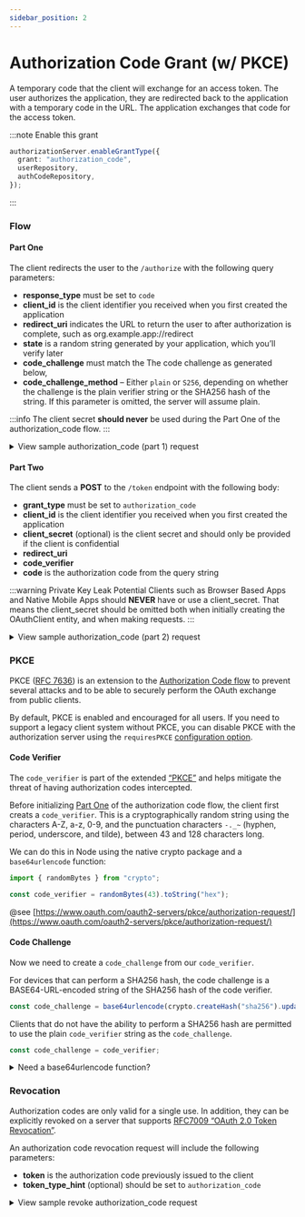 ```yaml
---
sidebar_position: 2
---
```


# Authorization Code Grant (w/ PKCE)

A temporary code that the client will exchange for an access token. The user authorizes the application, they are redirected back to the application with a temporary code in the URL. The application exchanges that code for the access token.

:::note Enable this grant

```ts
authorizationServer.enableGrantType({
  grant: "authorization_code",
  userRepository,
  authCodeRepository,
});
```

:::

### Flow

#### Part One

The client redirects the user to the `/authorize` with the following query parameters:

- **response_type** must be set to `code`
- **client_id** is the client identifier you received when you first created the application
- **redirect_uri** indicates the URL to return the user to after authorization is complete, such as org.example.app://redirect
- **state** is a random string generated by your application, which you’ll verify later
- **code_challenge** must match the The code challenge as generated below,
- **code_challenge_method** – Either `plain` or `S256`, depending on whether the challenge is the plain verifier string or the SHA256 hash of the string. If this parameter is omitted, the server will assume plain.

:::info
The client secret **should never** be used during the Part One of the authorization_code flow.
:::

<details>
<summary>View sample authorization_code (part 1) request</summary>
```http request
GET /authorize HTTP/1.1
Host: example.com

response_type=code
&client_id=xxxxxxx
&redirect_uri=http://localhost
&scope="contacts.read contacts.write"
&state=abcdefghijklmnopqrstuvwxyz123456789
&code_challenge=92d3b56942866d1edf02c33339b7c3dc37c6201282bb238cb47f0d3289f28a93f1bdd8af6ca9913aed0c4c
&code_challenge_method=S256

````
</details>

The user will be asked to login to the authorization server and approve the client and requested scopes.

If the user approves the client, they will be redirected from the authorization server to the provided `redirect_uri` with the following fields in the query string:

- **code** is the authorization code that will soon be exchanged for a token
- **state** is the random string provided and should be compared against the initially provided state

<details>
<summary>View sample authorization_code (part 1) response</summary>
```http request
HTTP/1.1 302 Found
Location: http://localhost&code=eyJhbGciOiJIUzI1NiJ9.eyJjbGllbnRfaWQiOiJhdXRoY29kZWNsaWVudCIsInJlZGlyZWN0X3VyaSI6Imh0dHA6Ly9sb2NhbGhvc3QiLCJhdXRoX2NvZGVfaWQiOiJteS1zdXBlci1zZWNyZXQtYXV0aC1jb2RlIiwic2NvcGVzIjpbXSwiZXhwaXJlX3RpbWUiOjE2MDE3NTM3MzMsImNvZGVfY2hhbGxlbmdlIjoiT0RRd1pHTTRZelpsTnpNeU1qUXlaREF4WWpFNU1XWmtZMlJrTmpKbU1UbGxNbUkwTnpJMFpEbGtNR0psWWpGbE1tTXhPV1kyWkRJMVpEZGpNak13WWciLCJjb2RlX2NoYWxsZW5nZV9tZXRob2QiOiJTMjU2In0.OIEtZN5BHNaB4Mz0plUpGAP93EHyoil2smJiG3S_2BM&state=abcdefghijklmnopqrstuvwxyz123456789
````

</details>

#### Part Two

The client sends a **POST** to the `/token` endpoint with the following body:

- **grant_type** must be set to `authorization_code`
- **client_id** is the client identifier you received when you first created the application
- **client_secret** (optional) is the client secret and should only be provided if the client is confidential
- **redirect_uri**
- **code_verifier**
- **code** is the authorization code from the query string

:::warning Private Key Leak Potential
Clients such as Browser Based Apps and Native Mobile Apps should **NEVER** have or use a client_secret. That means the client_secret should be omitted both when initially creating the OAuthClient entity, and when making requests.
:::

<details>
  <summary>View sample authorization_code (part 2) request</summary>
  ```http request
  POST /token HTTP/1.1
  Host: example.com
  Content-Type: application/x-www-form-urlencoded

grant_type=authorization_code
&client_id=xxxxxxxxxx
&client_secret=xxxxxxxxxx
&redirect_uri=http://localhost
&code_verifier=OTJkM2I1Njk0Mjg2NmQxZWRmMDJjMzMzMzliN2MzZGMzN2M2MjAxMjgyYmIyMzhjYjQ3ZjBkMzI4OWYyOGE5M2YxYmRkOGFmNmNhOTkxM2FlZDBjNGM
&code=eyJhbGciOiJIUzI1NiJ9.eyJjbGllbnRfaWQiOiJhdXRoY29kZWNsaWVudCIsInJlZGlyZWN0X3VyaSI6Imh0dHA6Ly9sb2NhbGhvc3QiLCJhdXRoX2NvZGVfaWQiOiJteS1zdXBlci1zZWNyZXQtYXV0aC1jb2RlIiwic2NvcGVzIjpbXSwiZXhwaXJlX3RpbWUiOjE2MDE3NTM3MzMsImNvZGVfY2hhbGxlbmdlIjoiT0RRd1pHTTRZelpsTnpNeU1qUXlaREF4WWpFNU1XWmtZMlJrTmpKbU1UbGxNbUkwTnpJMFpEbGtNR0psWWpGbE1tTXhPV1kyWkRJMVpEZGpNak13WWciLCJjb2RlX2NoYWxsZW5nZV9tZXRob2QiOiJTMjU2In0.OIEtZN5BHNaB4Mz0plUpGAP93EHyoil2smJiG3S_2BM

````
</details>

The authorization server will respond with the following response

- **token_type** will always be `Bearer`
- **expires_in** is the time the token will live in seconds
- **access_token** is a JWT signed token and is used to authenticate into the resource server
- **refresh_token** is a JWT signed token and can be used in with the [refresh grant](./refresh_token.mdx)
- **scope** is a space delimited list of scopes the token has access to

<details>
<summary>View sample authorization_code (part 2) response</summary>
```http request
HTTP/1.1 200 OK
Content-Type: application/json; charset=UTF-8
Cache-Control: no-store
Pragma: no-cache

{
  token_type: 'Bearer',
  expires_in: 3600,
  access_token: 'eyJhbGciOiJIUzI1NiIsInR5cCI6IkpXVCJ9.eyJleHAiOjE2MDE3NTUxMDQsIm5iZiI6MTYwMTc1MTUwNCwiaWF0IjoxNjAxNzUxNTA0LCJqdGkiOiJuZXcgdG9rZW4iLCJjaWQiOiJ0ZXN0IGF1dGggY29kZSBjbGllbnQiLCJzY29wZSI6IiJ9.-V9x03iz-3ISRMdj9m1-FCKjmtfjvv6wqnBj6VZdW28',
  refresh_token: 'eyJhbGciOiJIUzI1NiIsInR5cCI6IkpXVCJ9.eyJjbGllbnRfaWQiOiJhdXRoY29kZWNsaWVudCIsImFjY2Vzc190b2tlbl9pZCI6Im5ldyB0b2tlbiIsInJlZnJlc2hfdG9rZW5faWQiOiJ0aGlzLWlzLW15LXN1cGVyLXNlY3JldC1yZWZyZXNoLXRva2VuIiwic2NvcGUiOiIiLCJleHBpcmVfdGltZSI6MTYwMTc1NTEwNCwiaWF0IjoxNjAxNzUxNTAzfQ.J_RUFD5-158atTmI98R95vowZWi4mUEXYCO7iNwzpK4',
  scope: 'contacts.read contacts.write'
}
````

</details>

### PKCE

PKCE ([RFC 7636](https://tools.ietf.org/html/rfc7636)) is an extension to the [Authorization Code flow](https://oauth.net/2/grant-types/authorization-code/) to prevent several attacks and to be able to securely perform the OAuth exchange from public clients.

By default, PKCE is enabled and encouraged for all users. If you need to support a legacy client system without PKCE,
you can disable PKCE with the authorization server using the `requiresPKCE` [configuration option](../authorization_server/configuration.mdx).

#### Code Verifier

The `code_verifier` is part of the extended [“PKCE”](https://tools.ietf.org/html/rfc7636) and helps mitigate the threat of having authorization codes intercepted.

Before initializing [Part One](#part-one) of the authorization code flow, the client first creats a `code_verifier`. This is a cryptographically random string using the characters A-Z, a-z, 0-9, and the punctuation characters `-._~` (hyphen, period, underscore, and tilde), between 43 and 128 characters long.

We can do this in Node using the native crypto package and a `base64urlencode` function:

```ts
import { randomBytes } from "crypto";

const code_verifier = randomBytes(43).toString("hex");
```

@see [https://www.oauth.com/oauth2-servers/pkce/authorization-request/](https://www.oauth.com/oauth2-servers/pkce/authorization-request/)

#### Code Challenge

Now we need to create a `code_challenge` from our `code_verifier`.

For devices that can perform a SHA256 hash, the code challenge is a BASE64-URL-encoded string of the SHA256 hash of the code verifier.

```ts
const code_challenge = base64urlencode(crypto.createHash("sha256").update(code_verifier).digest());
```

Clients that do not have the ability to perform a SHA256 hash are permitted to use the plain `code_verifier` string as the `code_challenge`.

```ts
const code_challenge = code_verifier;
```

<details>
  <summary>Need a base64urlencode function?</summary>
  ```ts
  function base64urlencode(str: string) {
    return Buffer.from(str)
      .toString("base64")
      .replace(/\+/g, "-")
      .replace(/\//g, "_")
      .replace(/=/g, "");
  }
  ```
</details>

### Revocation

Authorization codes are only valid for a single use. In addition, they can be explicitly revoked on a server that supports
[RFC7009 “OAuth 2.0 Token Revocation”](https://tools.ietf.org/html/rfc7009).

An authorization code revocation request will include the following parameters:

- **token** is the authorization code previously issued to the client
- **token_type_hint** (optional) should be set to `authorization_code`

<details>
  <summary>View sample revoke authorization_code request</summary>
  ```http request
  POST /token HTTP/1.1
  Host: example.com
  Content-Type: application/x-www-form-urlencoded

token_type_hint=authorization_code
&refresh_token=xxxxxxxxx

````
</details>

The authorization server will respond with the following response

<details>
<summary>View sample revoke authorization_code response</summary>
```http request
HTTP/1.1 200 OK
Cache-Control: no-store
Pragma: no-cache
````

</details>
